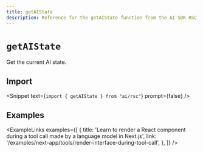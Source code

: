 ```yaml
---
title: getAIState
description: Reference for the getAIState function from the AI SDK RSC
---
```


# `getAIState`

Get the current AI state.

## Import

<Snippet text={`import { getAIState } from "ai/rsc"`} prompt={false} />

<ReferenceTable packageName="rsc" functionName="getAIState" />

## Examples

<ExampleLinks
  examples={[
    {
      title:
        'Learn to render a React component during a tool call made by a language model in Next.js',
      link: '/examples/next-app/tools/render-interface-during-tool-call',
    },
  ]}
/>

